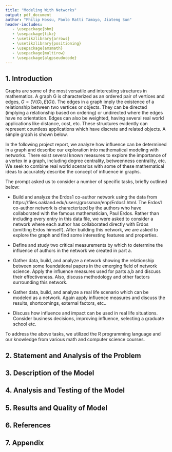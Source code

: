 ```yaml
---
title: "Modeling With Networks"
output: pdf_document
author: "Philip Hossu, Paolo Ratti Tamayo, Jiateng Sun"
header-includes:
   - \usepackage{bbm}
   - \usepackage{tikz}
   - \usetikzlibrary{arrows}
   - \usetikzlibrary{positioning}
   - \usepackage{amsmath}
   - \usepackage{multirow}
   - \usepackage{algpseudocode}
---
```

\allowdisplaybreaks

## 1. Introduction

Graphs are some of the most versatile and interesting structures in mathematics. A graph G is characterized as an ordered pair of vertices and edges, $G=(V(G),E(G))$. The edges in a graph imply the existence of a relationship between two vertices or objects. They can be directed (implying a relationship based on ordering) or undirected where the edges have no orientation. Edges can also be weighted, having several real world applications like distance, cost, etc. These structures evidently can represent countless applications which have discrete and related objects. A simple graph is shown below.

\tikzset{main node/.style={circle,draw,minimum size=1.25cm,inner sep=1pt},
color1/.style={circle,draw,minimum size=1cm,inner sep=1pt,fill = red!35},
color2/.style={circle,draw,minimum size=1cm,inner sep=1pt,fill = blue!35},
color3/.style={circle,draw,minimum size=1cm,inner sep=1pt,fill = green!35}}
\begin{center}
\begin{tikzpicture}

  \node[color1] (1) {1};
  \node[color2] (2) [above right = 0.5cm and 1cm of 1] {2};
  \node[color3] (3) [below = 1.5cm of 2] {3};
  \node[color1] (4) [right = 0.5cm of 2] {4};

 \path[draw,thick]
    (1) edge node {} (2)
    (1) edge node {} (3)
    (2) edge node {} (3)
    (3) edge node {} (4)
    (2) edge node {} (4);
    
\end{tikzpicture}
\end{center}
In the following project report, we analyze how influence can be determined in a graph and describe our exploration into mathematical modeling with networks. There exist several known measures to explore the importance of a vertex in a graph, including degree centrality, betweenness centrality, etc. We seek to combine real world scenarios with some of these mathematical ideas to accurately describe the concept of influence in graphs.

The prompt asked us to consider a number of specific tasks, briefly outlined below:

- Build and analyze the Erdos1 co-author network using the data from https://files.oakland.edu/users/grossman/enp/Erdos1.html. The Erdos1 co-author network is characterized by the authors who have collaborated with the famous mathematician, Paul Erdos. Rather than including every entry in this data file, we were asked to consider a network where each author has collaborated directly with Erdos (omitting Erdos himself). After building this network, we are asked to explore the graph and find some interesting features and properties. 

- Define and study two critical measurements by which to determine the influence of authors in the network we created in part a. 

- Gather data, build, and analyze a network showing the relationship between some foundational papers in the emerging field of network science. Apply the influence measures used for parts a,b and discuss their effectiveness. Also, discuss methodology and other factors surrounding this network. 

- Gather data, build, and analyze a real life scenario which can be modeled as a network. Again apply influence measures and discuss the results, shortcomings, external factors, etc..

- Discuss how influence and impact can be used in real life situations. Consider business decisions, improving influence, selecting a graduate school etc. 

To address the above tasks, we utilized the R programming language and our knowledge from various math and computer science courses. 

## 2. Statement and Analysis of the Problem

## 3. Description of the Model
## 4. Analysis and Testing of the Model
## 5. Results and Quality of Model
## 6. References
## 7. Appendix


